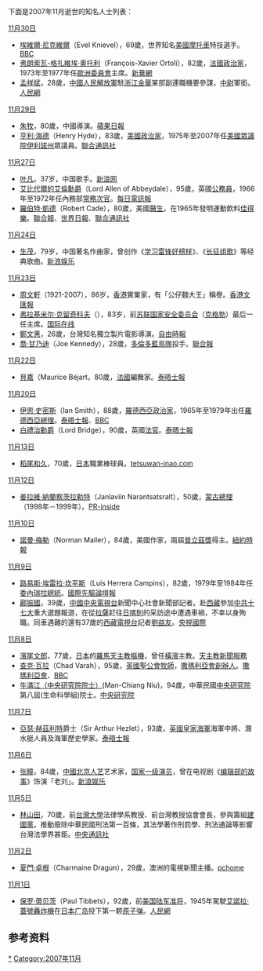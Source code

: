 {{MonthTOC|2007年|逝世人物列表}}

下面是2007年11月逝世的知名人士列表：

;[[11月30日|11月30日]]
*[[埃維爾·尼克維爾|埃維爾·尼克維爾]]（Evel Knievel），69歲，世界知名[[美國|美國]][[摩托車|摩托車]]特技選手。[http://news.bbc.co.uk/chinese/trad/hi/newsid_7120000/newsid_7122300/7122331.stm BBC]{{Wayback|url=http://news.bbc.co.uk/chinese/trad/hi/newsid_7120000/newsid_7122300/7122331.stm |date=20191128221339 }}
*[[弗朗索瓦-格扎維埃·奧托利|弗朗索瓦-格扎維埃·奧托利]]（François-Xavier Ortoli），82歲，[[法國|法國]][[政治家|政治家]]，1973年至1977年任[[歐洲委員會|歐洲委員會]]主席。[http://news.xinhuanet.com/english/2007-12/01/content_7177955.htm 新華網]{{Wayback|url=http://news.xinhuanet.com/english/2007-12/01/content_7177955.htm |date=20170205181133 }}
*[[孟祥斌|孟祥斌]]，28歲，[[中國人民解放軍|中國人民解放軍]]駐[[浙江|浙江]][[金華|金華]]某部副連職機要參謀，[[中尉|中尉]]軍銜。[http://military.people.com.cn/GB/8221/71065/112234 人民網]{{Wayback|url=http://military.people.com.cn/GB/8221/71065/112234 |date=20191115043556 }}
;[[11月29日|11月29日]]
*[[朱牧|朱牧]]，80歲，中國導演。[https://web.archive.org/web/20080226002907/http://www1.appledaily.atnext.com/template/apple/art_main.cfm?iss_id=20071201&sec_id=462&subsec_id=830&art_id=10481691 蘋果日報]
*[[亨利·海德|亨利·海德]]（Henry Hyde），83歲，[[美國|美國]][[政治家|政治家]]，1975年至2007年任[[美國眾議院|美國眾議院]][[伊利諾州|伊利諾州]]眾議員。[http://news.yahoo.com/s/ap/20071129/ap_on_re_us/obit_hyde_3 聯合通訊社]
;[[11月27日|11月27日]]
*[[叶凡|叶凡]]，37岁，中国歌手。[http://ent.sina.com.cn/y/2007-11-27/09191808981.shtml 新浪网]{{Wayback|url=http://ent.sina.com.cn/y/2007-11-27/09191808981.shtml |date=20191104195730 }}
*[[菲利普·艾倫，艾比代爾的艾倫男爵|艾比代爾的艾倫勳爵]]（Lord Allen of Abbeydale），95歲，英國[[公務員|公務員]]，1966年至1972年任內務部[[常務次官|常務次官]]。[http://www.telegraph.co.uk/news/main.jhtml?xml=/news/2007/11/29/db2901.xml 每日電訊報]{{Wayback|url=http://www.telegraph.co.uk/news/main.jhtml?xml=%2Fnews%2F2007%2F11%2F29%2Fdb2901.xml |date=20080207010121 }}
*[[羅伯特·凱德|羅伯特·凱德]]（Robert Cade），80歲，美國[[醫生|醫生]]，在1965年發明運動飲料[[佳得樂|佳得樂]]。[http://udn.com/NEWS/WORLD/WOR3/4117108.shtml 聯合報]、[http://udn.com/NEWS/WORLD/WOR6/4117820.shtml 世界日報]、[https://web.archive.org/web/20071130011511/http://ap.google.com/article/ALeqM5jDCxeoCX_Wlu_aI9ph_uaRkmwBdgD8T666DG0 聯合通訊社]
;[[11月24日|11月24日]]
*[[生茂|生茂]]，79岁，中国著名作曲家，曾创作《[[学习雷锋好榜样|学习雷锋好榜样]]》、《[[长征组歌|长征组歌]]》等经典歌曲。[http://ent.sina.com.cn/s/m/2007-11-30/11131813895.shtml 新浪娱乐]{{Wayback|url=http://ent.sina.com.cn/s/m/2007-11-30/11131813895.shtml |date=20191030155927 }}
;[[11月23日|11月23日]]
*[[周文軒|周文軒]]（1921-2007），86岁，[[香港|香港]]實業家，有「公仔麵大王」稱譽。[http://paper.wenweipo.com/2007/11/27/HK0711270053.htm 香港文匯報]{{Wayback|url=http://paper.wenweipo.com/2007/11/27/HK0711270053.htm |date=20130410192803 }}
*[[弗拉基米尔·克留奇科夫|弗拉基米尔·克留奇科夫]]（{{lang|ru|Владимир Александрович Крючков}}），83岁，前[[苏联国家安全委员会|苏联国家安全委员会]]（[[克格勃|克格勃]]）最后一任主席。[http://gb.cri.cn/19924/2007/11/26/2585@1854640.htm 国际在线] {{Wayback|url=http://gb.cri.cn/19924/2007/11/26/2585@1854640.htm |date=20160304113948 }}
*[[鄭文惠|鄭文惠]]，26歲，台灣知名獨立製片電影導演。[https://web.archive.org/web/20121110141807/http://www.libertytimes.com.tw/2007/new/nov/24/today-so1.htm 自由時報]
*[[喬·甘乃迪|喬·甘乃迪]]（Joe Kennedy），28歲，[[多倫多藍鳥隊|多倫多藍鳥隊]]投手。[http://udn.com/NEWS/SPORTS/SPOS1/4111292.shtml 聯合報]{{Wayback|url=http://udn.com/NEWS/SPORTS/SPOS1/4111292.shtml |date=20071205233027 }}
;[[11月22日|11月22日]]
*[[貝嘉|貝嘉]]（Maurice Béjart，80歲，[[法國|法國]]編舞家。[http://www.timesonline.co.uk/tol/comment/obituaries/article2925396.ece 泰晤士報]{{Wayback|url=http://www.timesonline.co.uk/tol/comment/obituaries/article2925396.ece |date=20100524090926 }}
;[[11月20日|11月20日]]
*[[伊恩·史密斯|伊恩·史密斯]]（Ian Smith），88歲，[[羅德西亞|羅德西亞]][[政治家|政治家]]，1965年至1979年出任[[羅德西亞總理|羅德西亞總理]]。[http://www.timesonline.co.uk/tol/comment/obituaries/article2910986.ece 泰晤士報]{{Webarchive|url=https://archive.today/20080829191310/http://www.timesonline.co.uk/tol/comment/obituaries/article2910986.ece |date=2008-08-29 }}、[http://news.bbc.co.uk/1/hi/world/africa/7104552.stm BBC]{{Wayback|url=http://news.bbc.co.uk/1/hi/world/africa/7104552.stm |date=20080317024052 }}
*[[白禮治|白禮治勳爵]]（Lord Bridge），90歲，英國[[法官|法官]]。[http://www.timesonline.co.uk/tol/comment/obituaries/article2942500.ece 泰晤士報]{{Wayback|url=http://www.timesonline.co.uk/tol/comment/obituaries/article2942500.ece |date=20110524071246 }}
;[[11月13日|11月13日]]
*[[稻尾和久|稻尾和久]]，70歲，[[日本|日本]]職業棒球員。[https://web.archive.org/web/20110202092329/http://tetsuwan-inao.com/top-inao.html tetsuwan-inao.com]
;[[11月12日|11月12日]]
*[[姜拉維·納蘭察茨拉勒特|姜拉維·納蘭察茨拉勒特]]（Janlaviin Narantsatsralt），50歲，[[蒙古總理|蒙古總理]]（1998年－1999年）。[https://web.archive.org/web/20071115223544/http://www.pr-inside.com/former-prime-minister-of-mongolia-dies-r297569.htm PR-inside]
;[[11月10日|11月10日]]
*[[諾曼·梅勒|諾曼·梅勒]]（Norman Mailer），84歲，美國作家，兩屆[[普立茲獎|普立茲獎]]得主。[http://www.nytimes.com/2007/11/10/books/11mailer.html 紐約時報]{{Wayback|url=http://www.nytimes.com/2007/11/10/books/11mailer.html |date=20201124214655 }}
;[[11月9日|11月9日]]
*[[路易斯·埃雷拉·坎平斯|路易斯·埃雷拉·坎平斯]]（Luis Herrera Campins），82歲，1979年至1984年任[[委內瑞拉總統|委內瑞拉總統]]。[http://www.iht.com/articles/ap/2007/11/09/america/LA-GEN-Venezuela-Obit-Herrera.php 國際先驅論壇報]{{Webarchive|url=https://archive.is/20130103094604/www.iht.com/articles/ap/2007/11/09/america/LA-GEN-Venezuela-Obit-Herrera.php |date=2013-01-03 }}
*[[酈振國|酈振國]]，39歲，[[中國中央電視台|中國中央電視台]]新聞中心社會新聞部記者。赴[[西藏自治区|西藏]]參加[[中共十七大|中共十七大]]重大選題報道，在從[[拉薩|拉薩]]赶往[[日喀則地區|日喀則]]的采訪途中遭遇車禍，不幸以身殉職。同車遇難的還有37歲的[[西藏電視台|西藏電視台]]記者[[劉益友|劉益友]]。[http://news.cctv.com/special/C19766/20071111/101550.shtml 央視國際]{{Wayback|url=http://news.cctv.com/special/C19766/20071111/101550.shtml |date=20160305010638 }}
;[[11月8日|11月8日]]
*[[濱尾文郎|濱尾文郎]]，77歲，[[日本|日本]]的[[羅馬天主教|羅馬天主教]][[樞機|樞機]]，曾任[[橫濱|橫濱]]主教。[https://web.archive.org/web/20071113203738/http://www.catholicnews.com/data/stories/cns/0706395.htm 天主教新聞服務]
*[[查克·瓦拉|查克·瓦拉]]（Chad Varah），95歲，[[英國聖公會|英國聖公會]][[牧師|牧師]]，[[撒瑪利亞會|撒瑪利亞會]][[創辦人|創辦人]]。[https://web.archive.org/web/20120209033628/http://www.samaritans.org/media_centre/latest_press_releases/chad_biography.aspx 撒瑪利亞會]、[http://news.bbc.co.uk/2/hi/uk_news/7086109.stm BBC]{{Wayback|url=http://news.bbc.co.uk/2/hi/uk_news/7086109.stm |date=20120416022057 }}
*[[牛滿江（中央研究院院士）|牛滿江（中央研究院院士）]](Man-Chiang Niu)，94歲，中華民國[[中央研究院|中央研究院]]第八屆(生命科學組)院士。[https://academicians.sinica.edu.tw/index.php?func=1-D 中央研究院]{{Wayback|url=https://academicians.sinica.edu.tw/index.php?func=1-D |date=20161102125806 }}
;[[11月7日|11月7日]]
*[[亞瑟·赫茲利特|亞瑟·赫茲利特]]爵士（Sir Arthur Hezlet），93歲，[[英國|英國]][[皇家海軍|皇家海軍]]海軍中將、潛水艇人員及海軍歷史學家。[http://www.timesonline.co.uk/tol/comment/obituaries/article2834675.ece 泰晤士報]{{Wayback|url=http://www.timesonline.co.uk/tol/comment/obituaries/article2834675.ece |date=20110524061706 }}
;[[11月6日|11月6日]]
*[[张瞳|张瞳]]，84歲，[[中國|中國]][[北京人艺|北京人艺]]艺术家，[[国家一级演员|国家一级演员]]，曾在电视剧《[[编辑部的故事|编辑部的故事]]》饰演「老刘」。[http://ent.sina.com.cn/s/m/2007-11-09/11141785166.shtml 新浪娱乐] {{Wayback|url=http://ent.sina.com.cn/s/m/2007-11-09/11141785166.shtml |date=20191129162734 }}
;[[11月5日|11月5日]]
*[[林山田|林山田]]，70歲，前[[台灣大學|台灣大學]]法律學系教授、前台灣教授協會會長，參與籌組[[建國黨|建國黨]]，推動廢除中華民國刑法第一百條，其法學著作刑罰學、刑法通論等影響台灣法學界甚鉅。[https://web.archive.org/web/20160304202607/http://www.cna.com.tw/menu/NewsDetail.aspx?strSearchDate=20071106&strNewsID=200711050244&strType=SOC&strCatL=SOC 中央通訊社]
;[[11月2日|11月2日]]
*[[夏門·卓根|夏門·卓根]]（Charmaine Dragun），29歲，澳洲的電視新聞主播。[https://web.archive.org/web/20071107113952/http://news.pchome.com.tw/entertainment/tvbs/20071105/index-20071105173854392009.html pchome]
;[[11月1日|11月1日]]
*[[保罗·蒂贝茨|保罗·蒂贝茨]]（Paul Tibbets），92歲，前[[美国陆军|美国陆军]][[准将|准将]]，1945年駕駛[[艾諾拉·蓋號轟炸機|艾諾拉·蓋號轟炸機]]在[[日本|日本]][[广岛|广岛]]投下第一颗[[原子弹|原子弹]]。[http://world.people.com.cn/GB/1029/6471380.html 人民網]{{Wayback|url=http://world.people.com.cn/GB/1029/6471380.html |date=20160304090827 }}

== 参考资料 ==
{{reflist}}

{{各年各月份逝世人物}}

[[Category:2007年逝世|*]]
[[Category:2007年11月|Category:2007年11月]]